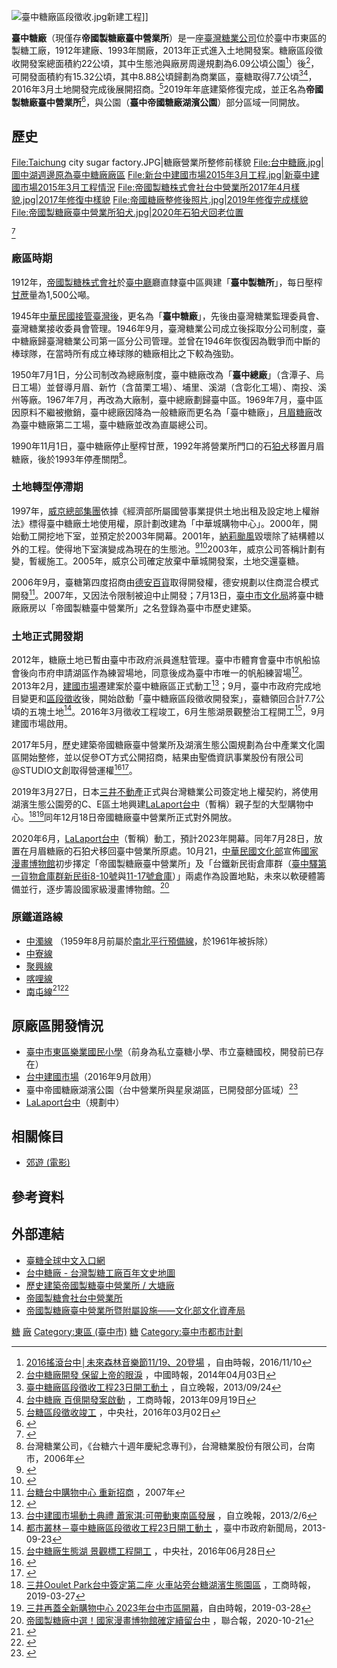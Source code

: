{{coord|24.137776|N|120.692218|E|display=title|region:TW_TXG_type:landmark}}
{{tw monument
|name=帝國製糖株式會社台中營業所
|formername=[[台糖|台糖]]台中糖廠
|image=帝國製糖廠臺中營業所暨附屬設施.jpg
|imagename=台中營業所修復後 2020年1月樣貌
|othername=
|formalname=
|level=[[臺灣歷史建築|歷史建築]]
|class=
|time={{flagicon|Empire of Japan}} [[台灣日治時期|日治]][[昭和|昭和]]10年（1935年）
|location=[[臺中市|臺中市]][[東區_(臺中市)|東區]]樂業東一街48號
|open=
|cost=免費
|website=
|reg_url=https://nchdb.boch.gov.tw/assets/overview/historicalBuilding/20160425000001
}}
[[File:臺中糖廠區段徵收.jpg|thumb]]新建工程]]

'''臺中糖廠'''（現僅存'''帝國製糖廠臺中營業所'''）是一座[[台灣糖業公司|臺灣糖業公司]]位於臺中市東區的製糖工廠，1912年建廠、1993年關廠，2013年正式進入土地開發案。糖廠區段徵收開發案總面積約22公頃，其中生態池與廠房周邊規劃為6.09公頃公園<ref>[http://market.ltn.com.tw/article/1583 2016搖滾台中│未來森林音樂節11/19、20登場] {{Wayback|url=http://market.ltn.com.tw/article/1583 |date=20200928022116 }}，自由時報，2016/11/10</ref>）後<ref>[http://www.chinatimes.com/newspapers/20140403000476-260107 台中糖廠開發 保留上帝的眼淚] {{Wayback|url=http://www.chinatimes.com/newspapers/20140403000476-260107 |date=20191105085600 }}，中國時報，2014年04月03日</ref>，可開發面積約有15.32公頃，其中8.88公頃歸劃為商業區，臺糖取得7.7公頃<ref>[http://www.idn.com.tw/news/news_content.php?catid=5&catsid=4&catdid=0&artid=20130924richA003 臺中糖廠區段徵收工程23日開工動土] {{Wayback|url=http://www.idn.com.tw/news/news_content.php?catid=5&catsid=4&catdid=0&artid=20130924richA003 |date=20190227060137 }}，自立晚報，2013/09/24</ref><ref>[http://www.chinatimes.com/newspapers/20130919000128-260204 台中糖廠 百億開發案啟動] {{Wayback|url=http://www.chinatimes.com/newspapers/20130919000128-260204 |date=20190227182050 }}，工商時報，2013年09月19日</ref>，2016年3月土地開發完成後展開招商。<ref>[http://house.udn.com/house/story/5926/1535943 台糖區段徵收竣工] {{Wayback|url=http://house.udn.com/house/story/5926/1535943 |date=20160306084846 }}，中央社，2016年03月02日</ref>2019年年底建築修復完成，並正名為'''帝國製糖廠臺中營業所'''<ref>{{Cite web|title=歷時6年成功轉型！ 帝國製糖廠風華再現|url=https://www.taichung.gov.tw/1437882/post|accessdate=2020-07-11|author=|date=2019-12-23|format=|work=臺中市政府全球資訊網|publisher=|language=zh-Hant|archive-date=2020-09-24|archive-url=https://web.archive.org/web/20200924155742/https://www.taichung.gov.tw/1437882/post|dead-url=no}}</ref>，與公園（'''臺中帝國糖廠湖濱公園'''）部分區域一同開放。

==歷史==
<gallery>
File:Taichung city sugar factory.JPG|糖廠營業所整修前樣貌
File:台中糖廠.jpg|圖中湖週邊原為臺中糖廠廠區
File:新台中建國市場2015年3月工程.jpg|新臺中建國市場2015年3月工程情況
File:帝國製糖株式會社台中營業所2017年4月樣貌.jpg|2017年修復中樣貌
File:帝國糖廠整修後照片.jpg|2019年修復完成樣貌
File:帝國製糖廠臺中營業所狛犬.jpg|2020年石狛犬回老位置
</gallery><ref>{{cite news|title=盼了28年 2尊石狛犬回歸帝國製糖廠|publisher=自由時報|date=2020-07-28|accessdate=2020-11-07|url=https://news.ltn.com.tw/news/life/breakingnews/3242628|author=何宗翰|archive-date=2020-07-30|archive-url=https://web.archive.org/web/20200730235351/https://news.ltn.com.tw/news/life/breakingnews/3242628|dead-url=no}}</ref>
===廠區時期===
1912年，[[大日本製糖株式會社|帝國製糖株式會社]]於[[臺中廳|臺中廳]]廳直隸臺中區興建「'''臺中製糖所'''」，每日壓榨[[甘蔗|甘蔗]]量為1,500公噸。

1945年[[臺灣戰後時期|中華民國接管臺灣後]]，更名為「'''臺中糖廠'''」，先後由臺灣糖業監理委員會、臺灣糖業接收委員會管理。1946年9月，臺灣糖業公司成立後採取分公司制度，臺中糖廠歸臺灣糖業公司第一區分公司管理。並曾在1946年恢復因為戰爭而中斷的棒球隊，在當時所有成立棒球隊的糖廠相比之下較為強勁。

1950年7月1日，分公司制改為總廠制度，臺中糖廠改為「'''臺中總廠'''」（含潭子、烏日工場）並督導月眉、新竹（含苗栗工場）、埔里、溪湖（含彰化工場）、南投、溪州等廠。1967年7月，再改為大廠制，臺中總廠劃歸臺中區。1969年7月，臺中區因原料不繼被撤銷，臺中總廠因降為一般糖廠而更名為「臺中糖廠」，[[月眉糖廠|月眉糖廠]]改為臺中糖廠第二工場，臺中糖廠並改為直屬總公司。

1990年11月1日，臺中糖廠停止壓榨甘蔗，1992年將營業所門口的石[[狛犬|狛犬]]移置月眉糖廠，後於1993年停產關閉<ref name="台糖六十週年慶紀念專刊">台灣糖業公司，《台糖六十週年慶紀念專刊》，台灣糖業股份有限公司，台南市，2006年</ref>。

===土地轉型停滯期===
1997年，[[威京總部集團|威京總部集團]]依據《經濟部所屬國營事業提供土地出租及設定地上權辦法》標得臺中糖廠土地使用權，原計劃改建為「中華城購物中心」。2000年，開始動工開挖地下室，並預定於2003年開幕。2001年，[[納莉颱風|納莉颱風]]毀壞除了結構體以外的工程。使得地下室演變成為現在的生態池。<ref>{{Cite web |url=http://blog.kaishao.idv.tw/?p=1279 |title=中華城之死  陳凱劭的BLOG |access-date=2011-03-02 |archive-date=2020-11-24 |archive-url=https://web.archive.org/web/20201124200933/https://blog.kaishao.idv.tw/?p=1279 |dead-url=no }}</ref><ref>{{Cite web |url=http://www.tvbs.com.tw/news/news_list.asp?no=aj100920081202192341 |title=〈獨家〉基地坑洞積水　豪宅賣屋標榜鄰湖 |access-date=2011-03-02 |archive-date=2020-09-21 |archive-url=https://web.archive.org/web/20200921153133/https://www.tvbs.com.tw/news/news_list.asp?no=aj100920081202192341 |dead-url=no }}</ref>2003年，威京公司答稱計劃有變，暫緩施工。2005年，威京公司確定放棄中華城開發案，土地交還臺糖。

2006年9月，臺糖第四度招商由[[德安百貨|德安百貨]]取得開發權，德安規劃以住商混合模式開發<ref>[http://racky168.pixnet.net/blog/post/10563041-%E5%8F%B0%E7%81%A3%E7%B3%96%E6%A5%AD-%3E%3E%E5%8F%B0%E7%B3%96%E5%8F%B0%E4%B8%AD%E8%B3%BC%E7%89%A9%E4%B8%AD%E5%BF%83-%E9%87%8D%E6%96%B0%E6%8B%9B%E5%95%86 台糖台中購物中心 重新招商] {{Wayback|url=http://racky168.pixnet.net/blog/post/10563041-%E5%8F%B0%E7%81%A3%E7%B3%96%E6%A5%AD-%3E%3E%E5%8F%B0%E7%B3%96%E5%8F%B0%E4%B8%AD%E8%B3%BC%E7%89%A9%E4%B8%AD%E5%BF%83-%E9%87%8D%E6%96%B0%E6%8B%9B%E5%95%86 |date=20161220131539 }}，2007年</ref>。2007年，又因法令限制被迫中止開發；7月13日，[[臺中市文化局|臺中市文化局]]將臺中糖廠廠房以「帝國製糖臺中營業所」之名登錄為臺中市歷史建築。

===土地正式開發期===
2012年，糖廠土地已暫由臺中市政府派員進駐管理。臺中市體育會臺中市帆船協會後向市府申請湖區作為練習場地，同意後成為臺中市唯一的帆船練習場<ref>{{Cite web |url=http://www.libertytimes.com.tw/2012/new/oct/22/today-center6.htm |title=台糖帆影點點 大水池變身練船場 |accessdate=2012-10-22 |archive-date=2012-10-22 |archive-url=https://web.archive.org/web/20121022080322/http://www.libertytimes.com.tw/2012/new/oct/22/today-center6.htm |dead-url=no }}</ref>。2013年2月，[[建國市場|建國市場]]遷建案於臺中糖廠區正式動工<ref>[http://www.idn.com.tw/news/news_content.php?catid=5&catsid=4&catdid=0&artid=20130206sarlin006 台中建國市場動土典禮 蕭家淇:可帶動東南區發展] {{Wayback|url=http://www.idn.com.tw/news/news_content.php?catid=5&catsid=4&catdid=0&artid=20130206sarlin006 |date=20170704165853 }}，自立晚報，2013/2/6</ref>；9月，臺中市政府完成地目變更和[[區段徵收|區段徵收]]後，開始啟動「臺中糖廠區段徵收開發案」，臺糖領回合計7.7公頃的五塊土地<ref>[http://www.taichung.gov.tw/ct.asp?xItem=595360&ctNode=712&mp=100010 都市叢林－臺中糖廠區段徵收工程23日開工動土] {{Wayback|url=http://www.taichung.gov.tw/ct.asp?xItem=595360&ctNode=712&mp=100010 |date=20160820180317 }}，臺中市政府新聞局，2013-09-23</ref>。2016年3月徵收工程竣工，6月生態湖景觀整治工程開工<ref>[http://www.chinatimes.com/realtimenews/20160628005508-260402 台中糖廠生態湖 景觀標工程開工] {{Wayback|url=http://www.chinatimes.com/realtimenews/20160628005508-260402 |date=20191021135929 }}，中央社，2016年06月28日</ref>，9月建國市場啟用。

2017年5月，歷史建築帝國糖廠臺中營業所及湖濱生態公園規劃為台中產業文化園區開始整修，並以促參OT方式公開招商，結果由聖僑資訊事業股份有限公司@STUDIO文創取得營運權<ref>{{Cite news|url=http://www.chinatimes.com/realtimenews/20170209006326-260415|title=帝國糖廠修復 明年9月開幕營運|last=中時電子報|newspaper=中時電子報|accessdate=2017-06-04|language=zh-TW|archive-date=2019-10-19|archive-url=https://web.archive.org/web/20191019224150/https://www.chinatimes.com/realtimenews/20170209006326-260415|dead-url=no}}</ref><ref>{{Cite news|url=https://udn.com/news/story/7325/4243877|title=打卡新亮點！台中帝國製糖廠修復開放|newspaper=聯合報|accessdate=2019-12-23|language=zh-TW|archive-date=2019-12-27|archive-url=https://web.archive.org/web/20191227042509/https://udn.com/news/story/7325/4243877|dead-url=no}}</ref>。

2019年3月27日，日本[[三井不動產|三井不動產]]正式與台灣糖業公司簽定地上權契約，將使用湖濱生態公園旁的C、E區土地興建[[LaLaport台中|LaLaport台中]]（暫稱）親子型的大型購物中心。<ref>[https://ctee.com.tw/industrynews/activity/62039.html 三井Ooulet Park台中簽定第二座 火車站旁台糖湖濱生態園區] {{Wayback|url=https://ctee.com.tw/industrynews/activity/62039.html |date=20200806134740 }}，工商時報，2019-03-27</ref><ref>[https://ent.ltn.com.tw/m/news/breakingnews/2742118 三井再蓋全新購物中心 2023年台中市區開幕]，自由時報，2019-03-28</ref>同年12月18日帝國糖廠臺中營業所正式對外開放。

2020年6月，[[LaLaport台中|LaLaport台中]]（暫稱）動工，預計2023年開幕。同年7月28日，放置在月眉糖廠的石狛犬移回臺中營業所原處。10月21，[[中華民國文化部|中華民國文化部]]宣佈[[國家漫畫博物館|國家漫畫博物館]]初步擇定「帝國製糖廠臺中營業所」及「台鐵新民街倉庫群（[[臺中驛第一貨物倉庫群(新民街8-10號倉庫)|臺中驛第一貨物倉庫群新民街8-10號]]與[[臺中驛第一貨物倉庫群(新民街11-17號倉庫)|11-17號倉庫]]）」兩處作為設置地點，未來以軟硬體籌備並行，逐步籌設國家級漫畫博物館。<ref>[https://udn.com/news/story/6904/4952564?from=udn-catelistnews_ch2 帝國製糖廠中選！國家漫畫博物館確定續留台中] {{Wayback|url=https://udn.com/news/story/6904/4952564?from=udn-catelistnews_ch2 |date=20201026132118 }}，聯合報，2020-10-21</ref>

===原鐵道路線===
* [[中濁線|中濁線]] （1959年8月前屬於[[南北平行預備線|南北平行預備線]]，於1961年被拆除）
* [[中寮線|中寮線]]   
* [[聚興線|聚興線]]
* [[喀哩線|喀哩線]]
* [[南屯線|南屯線]]<ref>{{Cite web|url=https://www.facebook.com/sugarrailway/photos/|title=台中愛吃糖|accessdate=2016-11-10|author=|date=|publisher=Facebook}}</ref><ref>{{Cite web|url=https://www.google.com/maps/d/viewer?mid=1VSATXhgTMn8ex_S3O8QFmvmQZ3k&hl=en_US&ll=24.061354857325476%2C120.67975950000005&z=11|title=台中糖廠鐵道分佈圖|accessdate=2016-11-10|author=|date=|publisher=Google Maps|archive-date=2016-11-11|archive-url=https://web.archive.org/web/20161111000141/https://www.google.com/maps/d/viewer?mid=1VSATXhgTMn8ex_S3O8QFmvmQZ3k&hl=en_US&ll=24.061354857325476%2C120.67975950000005&z=11|dead-url=no}}</ref>

==原廠區開發情況==
*[[臺中市東區樂業國民小學|臺中市東區樂業國民小學]]（前身為私立臺糖小學、市立臺糖國校，開發前已存在）
*[[台中建國市場|台中建國市場]]（2016年9月啟用）
*臺中帝國糖廠湖濱公園（台中營業所與星泉湖區，已開發部分區域）<ref>{{Cite web|title=星泉湖重生宛如魔法！中市府引活水、綠美化搶救成功|url=https://www.taichung.gov.tw/1522251/post|accessdate=2020-07-11|author=|date=2020-05-09|format=|work=臺中市政府全球資訊網|publisher=|language=zh-Hant|archive-date=2020-09-24|archive-url=https://web.archive.org/web/20200924160445/https://www.taichung.gov.tw/1522251/post|dead-url=no}}</ref>
*[[LaLaport台中|LaLaport台中]]（規劃中）

== 相關條目 ==
*[[郊遊_(電影)|郊遊 (電影)]]

== 參考資料 ==
{{reflist|2}}

== 外部連結 ==
{{Commons cat|Taichung city sugar factory}}
*[http://www.taisugar.com.tw/chinese/index.aspx 臺糖全球中文入口網]{{Wayback|url=http://www.taisugar.com.tw/chinese/index.aspx |date=20100829110525 }}
*[http://map.net.tw/taisugar/?dir-item=%E5%8F%B0%E4%B8%AD%E7%B3%96%E5%BB%A0 台中糖廠 - 台灣製糖工廠百年文史地圖] {{Wayback|url=http://map.net.tw/taisugar/?dir-item=%E5%8F%B0%E4%B8%AD%E7%B3%96%E5%BB%A0 |date=20201126120824 }}
*[https://www.facebook.com/184617118750778/ 歷史建築帝國製糖臺中營業所 / 大塘廠]
*[https://www.facebook.com/tskkTaichyu/ 帝國製糖會社台中營業所]
*[https://nchdb.boch.gov.tw/assets/overview/historicalBuilding/20160425000001 帝國製糖廠臺中營業所暨附屬設施——文化部文化資產局]{{Wayback|url=https://nchdb.boch.gov.tw/assets/overview/historicalBuilding/20160425000001 |date=20180116155241 }}
{{台中市文化資產}}
{{台灣糖廠列表}}

[[Category:臺中市歷史建築|糖]]
[[Category:台灣糖廠|廠]]
[[Category:東區_(臺中市)|Category:東區 (臺中市)]]
[[Category:台灣日治時期產業建築|糖]]
[[Category:臺中市都市計劃|Category:臺中市都市計劃]]